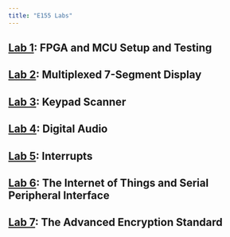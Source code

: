 ```yaml
---
title: "E155 Labs"
---
```

## [Lab 1](/labs/lab1/lab1.qmd): FPGA and MCU Setup and Testing 
## [Lab 2](/labs/lab2/lab2.qmd): Multiplexed 7-Segment Display 
## [Lab 3](/labs/lab3/lab3.qmd): Keypad Scanner 
## [Lab 4](/labs/lab4/lab4.qmd): Digital Audio 
## [Lab 5](/labs/lab5/lab5.qmd): Interrupts
## [Lab 6](/labs/lab6/lab6.qmd): The Internet of Things and Serial Peripheral Interface
## [Lab 7](/labs/lab7/lab7.qmd): The Advanced Encryption Standard
